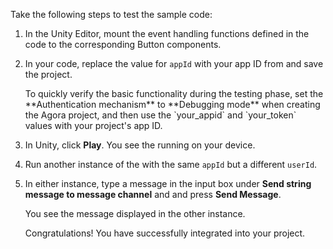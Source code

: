 <PlatformWrapper platform="unity">

Take the following steps to test the sample code:

1. In the Unity Editor, mount the event handling functions defined in the code to the corresponding Button components.

1. In your code, replace the value for `appId` with your app ID from <Vg k="CONSOLE" /> and save the project.

    <Admonition title="Note" type="info">
    To quickly verify the basic functionality during the testing phase, set the **Authentication mechanism** to **Debugging mode** when creating the Agora project, and then use the `your_appid` and `your_token` values with your project's app ID.
    </Admonition>

1. In Unity, click **Play**. You see the <Vpl k="CLIENT" /> running on your device.

1. Run another instance of the <Vpl k="CLIENT" /> with the same `appId` but a different `userId`.

1. In either <Vpl k="CLIENT" /> instance, type a message in the input box under **Send string message to message channel** and and press **Send Message**.

    You see the message displayed in the other <Vpl k="CLIENT" /> instance.

    Congratulations! You have successfully integrated <Vg k="SIG" /> into your project.

</PlatformWrapper>